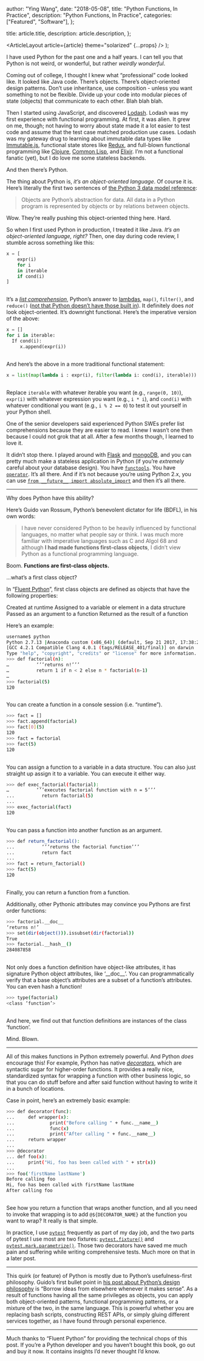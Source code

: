 
  author: "Ying Wang",
  date: "2018-05-08",
  title: "Python Functions, In Practice",
  description: "Python Functions, In Practice",
  categories: ["Featured", "Software"],
};

  title: article.title,
  description: article.description,
};

  <ArticleLayout article={article} theme="solarized" {...props} />
);

I have used Python for the past one and a half years. I can tell you that Python is not weird, or wonderful, but rather _weirdly wonderful_.

Coming out of college, I thought I knew what “professional” code looked like. It looked like Java code. There’s objects. There’s object-oriented design patterns. Don’t use inheritance, use composition - unless you want something to not be flexible. Divide up your code into modular pieces of state (objects) that communicate to each other. Blah blah blah.

Then I started using JavaScript, and discovered [Lodash](https://lodash.com). Lodash was my first experience with functional programming. At first, it was alien. It grew on me, though; not having to worry about state made it a lot easier to test code and assume that the test case matched production use cases. Lodash was my gateway drug to learning about immutable data types like [Immutable.js](https://facebook.github.io/immutable-js/), functional state stores like [Redux](https://redux.js.org/), and full-blown functional programming like [Clojure](https://clojure.org/), [Common Lisp](http://lisp-lang.org/), and [Elixir](https://elixir-lang.org/). I’m not a functional fanatic (yet), but I do love me some stateless backends.

And then there’s Python.

The thing about Python is, _it’s an object-oriented language_. Of course it is. Here’s literally the first two sentences of [the Python 3 data model reference](https://docs.python.org/3/reference/datamodel.html):

> Objects are Python’s abstraction for data. All data in a Python program is represented by objects or by relations between objects.

Wow. They’re really pushing this object-oriented thing here. Hard.

So when I first used Python in production, I treated it like Java. _It’s an object-oriented language, right?_ Then, one day during code review, I stumble across something like this:

```python
x = [
    expr(i)
    for i
    in iterable
    if cond(i)
]
```

<hr style="height:-100pt; visibility:hidden;" />

It’s a [_list comprehension_](https://docs.python.org/3.6/tutorial/datastructures.html#list-comprehensions), Python’s answer to [lambdas](https://docs.python.org/3/tutorial/controlflow.html#lambda-expressions), `map()`, `filter()`, and `reduce()` ([not that Python doesn’t have those built in](https://docs.python.org/3/library/functions.html)). It definitely does _not_ look object-oriented. It’s downright functional. Here’s the imperative version of the above:

```python
x = []
for i in iterable:
  If cond(i):
     x.append(expr(i))
```

<hr style="height:-100pt; visibility:hidden;" />

And here’s the above in a more traditional functional statement:

```python
x = list(map(lambda i : expr(i), filter(lambda i: cond(i), iterable)))
```

<hr style="height:-100pt; visibility:hidden;" />

Replace `iterable` with whatever iterable you want (e.g., `range(0, 10)`), `expr(i)` with whatever expression you want (e.g., `i * i`), and `cond(i)` with whatever conditional you want (e.g., `i % 2 == 0`) to test it out yourself in your Python shell.

One of the senior developers said experienced Python SWEs prefer list comprehensions because they are easier to read. I knew I wasn’t one then because I could not grok that at all. After a few months though, I learned to love it.

It didn’t stop there. I played around with [Flask](http://flask.pocoo.org/) and [mongoDB](https://www.mongodb.com/), and you can pretty much make a stateless application in Python (if you’re _extremely_ careful about your database design). You have [`functools`](https://docs.python.org/3/library/functools.html). You have [`operator`](https://docs.python.org/3/library/operator.html). It’s all there. And if it’s not because you’re using Python 2.x, you can use [`from __future__ import absolute_import`](https://docs.python.org/2/library/__future__.html) and then it’s all there.

---

Why does Python have this ability?

Here’s Guido van Rossum, Python’s benevolent dictator for life (BDFL), in his own words:

> I have never considered Python to be heavily influenced by functional languages, no matter what people say or think. I was much more familiar with imperative languages such as C and Algol 68 and although **I had made functions first-class objects**, I didn’t view Python as a functional programming language.

Boom. **Functions are first-class objects.**

...what’s a first class object?

In “[Fluent Python](http://shop.oreilly.com/product/0636920032519.do)”, first class objects are defined as objects that have the following properties:

Created at runtime
Assigned to a variable or element in a data structure
Passed as an argument to a function
Returned as the result of a function

Here’s an example:

```bash
username$ python
Python 2.7.13 |Anaconda custom (x86_64)| (default, Sep 21 2017, 17:38:20)
[GCC 4.2.1 Compatible Clang 4.0.1 (tags/RELEASE_401/final)] on darwin
Type "help", "copyright", "credits" or "license" for more information.
>>> def factorial(n):
…          ‘’’returns n!’’’
…          return 1 if n < 2 else n * factorial(n-1)
…
>>> factorial(5)
120
```

<hr style="height:-100pt; visibility:hidden;" />

You can create a function in a console session (i.e. “runtime”).

```bash
>>> fact = []
>>> fact.append(factorial)
>>> fact[0](5)
120
>>> fact = factorial
>>> fact(5)
120
```

<hr style="height:-100pt; visibility:hidden;" />

You can assign a function to a variable in a data structure. You can also just straight up assign it to a variable. You can execute it either way.

```bash
>>> def exec_factorial(factorial):
…          ‘’’executes factorial function with n = 5’’’
...          return factorial(5)
...
>>> exec_factorial(fact)
120
```

<hr style="height:-100pt; visibility:hidden;" />

You can pass a function into another function as an argument.

```bash
>>> def return_factorial():
...          ‘’’returns the factorial function’’’
...          return fact
...
>>> fact = return_factorial()
>>> fact(5)
120
```

<hr style="height:-100pt; visibility:hidden;" />

Finally, you can return a function from a function.

Additionally, other Pythonic attributes may convince you Pythons are first order functions:

```bash
>>> factorial.__doc__
‘returns n!’
>>> set(dir(object())).issubset(dir(factorial))
True
>>> factorial.__hash__()
284087858
```

<hr style="height:-100pt; visibility:hidden;" />

Not only does a function definition have object-like attributes, it has signature Python object attributes, like ‘\_\_doc\_\_’. You can programmatically verify that a base object’s attributes are a subset of a function’s attributes. You can even hash a function!

```bash
>>> type(factorial)
<class ‘function’>
```

<hr style="height:-100pt; visibility:hidden;" />

And here, we find out that function definitions are instances of the class ‘function’.

Mind. Blown.

---

All of this makes functions in Python extremely powerful. And Python _does_ encourage this! For example, Python has native [_decorators_](https://www.python.org/dev/peps/pep-0318/), which are syntactic sugar for higher-order functions. It provides a really nice, standardized syntax for wrapping a function with other business logic, so that you can do stuff before and after said function without having to write it in a bunch of locations.

Case in point, here’s an extremely basic example:

```bash
>>> def decorator(func):
...     def wrapper(x):
...             print("Before calling " + func.__name__)
...             func(x)
...             print("After calling " + func.__name__)
...     return wrapper
...
>>> @decorator
... def foo(x):
...     print("Hi, foo has been called with " + str(x))
...
>>> foo('firstName lastName')
Before calling foo
Hi, foo has been called with firstName lastName
After calling foo
```

<hr style="height:-100pt; visibility:hidden;" />

See how you return a function that wraps another function, and all you need to invoke that wrapping is to add `@${DECORATOR_NAME}` at the function you want to wrap? It really is that simple.

In practice, I use [`pytest`](https://docs.pytest.org/en/latest/) frequently as part of my day job, and the two parts of pytest I use most are two fixtures: [`pytest.fixture()`](https://docs.pytest.org/en/latest/fixture.html) and [`pytest.mark.parametrize()`](https://docs.pytest.org/en/latest/parametrize.html). Those two decorators have saved me much pain and suffering while writing comprehensive tests. Much more on that in a later post.

---

This quirk (or feature) of Python is mostly due to Python’s usefulness-first philosophy. Guido’s first bullet point in [his post about Python’s design philosophy](http://python-history.blogspot.com/2009/01/pythons-design-philosophy.html) is “Borrow ideas from elsewhere whenever it makes sense”. As a result of functions having all the same privileges as objects, you can apply both object-oriented patterns, functional programming patterns, or a mixture of the two, in the same language. This is powerful whether you are replacing bash scripts, constructing REST APIs, or simply gluing different services together, as I have found through personal experience.

---

Much thanks to “Fluent Python” for providing the technical chops of this post. If you’re a Python developer and you haven’t bought this book, go out and buy it now. It contains insights I’d never thought I’d know.
